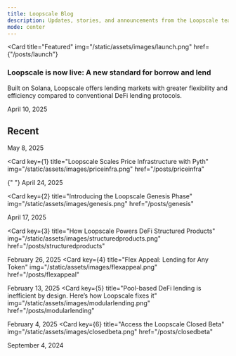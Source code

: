 ```yaml
---
title: Loopscale Blog
description: Updates, stories, and announcements from the Loopscale team
mode: center
---
```


<Card
  title="Featured"
  img="/static/assets/images/launch.png"
  href={"/posts/launch"}
>
  <div className="featured-content">
    <h3 className="featured-title" id="featured-p">
      Loopscale is now live: A new standard for borrow and lend
    </h3>
    <p className="featured-description" id="featured-p">
      Built on Solana, Loopscale offers lending markets with greater flexibility
      and efficiency compared to conventional DeFi lending protocols.
    </p>
    <p className="featured-date" id="featured-p">
      April 10, 2025
    </p>
  </div>
</Card>

## Recent

<CardGroup cols={2}>
<Card key={0} title="Post-Mortem: PT Collateral Pricing Incident" img="/static/assets/images/postmortem.png" href="/posts/postmortem"> May 8, 2025</Card>

<Card
  key={1}
  title="Loopscale Scales Price Infrastructure with Pyth"
  img="/static/assets/images/priceinfra.png"
  href="/posts/priceinfra"
>
  {" "}
  April 24, 2025
</Card>

<Card
  key={2}
  title="Introducing the Loopscale Genesis Phase"
  img="/static/assets/images/genesis.png"
  href="/posts/genesis"
>
  April 17, 2025
</Card>

<Card
  key={3}
  title="How Loopscale Powers DeFi Structured Products"
  img="/static/assets/images/structuredproducts.png"
  href="/posts/structuredproducts"
>
  February 26, 2025
</Card>
<Card
  key={4}
  title="Flex Appeal: Lending for Any Token"
  img="/static/assets/images/flexappeal.png"
  href="/posts/flexappeal"
>
  February 13, 2025
</Card>
<Card
  key={5}
  title="Pool-based DeFi lending is inefficient by design. Here’s how Loopscale fixes it"
  img="/static/assets/images/modularlending.png"
  href="/posts/modularlending"
>
  February 4, 2025
</Card>
<Card
  key={6}
  title="Access the Loopscale Closed Beta"
  img="/static/assets/images/closedbeta.png"
  href="/posts/closedbeta"
>
  September 4, 2024
</Card>

</CardGroup>
